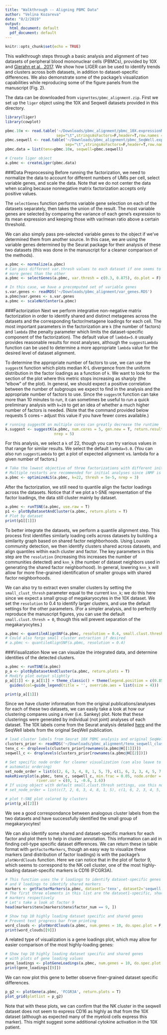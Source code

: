 ```yaml
---
title: "Walkthrough -- Aligning PBMC Data"
author: "Velina Kozareva"
date: "8/2/2019"
output:
  html_document: default
  pdf_document: default
---
```


```r
knitr::opts_chunk$set(echo = TRUE)
```
This walkthrough steps through a basic analysis and alignment of two datasets of peripheral blood mononuclear cells (PBMCs), 
provided by 10X and [Gierahn et al., 2017](https://www.ncbi.nlm.nih.gov/pmc/articles/PMC5376227/). We show how LIGER can be used to identify trends and clusters across both datasets, in addition to dataset-specific differences. We also demonstrate some
of the package's visualization capabilities while reproducing some of the figure panels from the manuscript (Fig. 2).

The data can be downloaded from `vignettes/pbmc_alignment.zip`. First we set up the `liger` object using the 10X and Seqwell datasets provided in this directory.

```r
library(liger)
library(cowplot)

pbmc.10x <- read.table('~/Downloads/pbmc_alignment/pbmc_10X.expressionMatrix.txt',
                       sep="\t",stringsAsFactors=F,header=T,row.names = 1)
pbmc.seqwell <- read.table('~/Downloads/pbmc_alignment/pbmc_SeqWell.expressionMatrix.txt',
                           sep="\t",stringsAsFactors=F,header=T,row.names = 1)
pbmc.data = list(tenx=pbmc.10x, seqwell=pbmc.seqwell)

# Create liger object
a.pbmc <- createLiger(pbmc.data)
```

###Data Preprocessing
Before running the factorization, we need to normalize the data to account for different numbers of UMIs per cell, select variable genes, and scale the data. Note that we do not center the data when scaling because nonnegative matrix factorization accepts only positive values. 

The `selectGenes` function performs variable gene selection on each of the datasets separately, then takes the union of the result. The most variable genes are selected by comparing the variance of each gene's expression to its mean expression and keeping those with var/mean ratio above a certain threshold. 

We can also simply pass pre-selected variable genes to the object if we've determined them from another 
source. In this case, we are using the variable genes determined by the Seurat package for their 
analysis of these two datasets (this was done in the manuscript for a cleaner comparison of the 
methods).

```r
a.pbmc <- normalize(a.pbmc)
# Can pass different var.thresh values to each dataset if one seems to be contributing significantly
# more genes than the other
a.pbmc <- selectGenes(a.pbmc, var.thresh = c(0.3, 0.875), do.plot = F)

# In this case, we have a precomputed set of variable genes
s.var.genes <- readRDS('~/Downloads/pbmc_alignment/var_genes.RDS')
a.pbmc@var.genes <- s.var.genes
a.pbmc <- scaleNotCenter(a.pbmc)
```

###Factorization
Next we perform integrative non-negative matrix factorization in order to identify shared and distinct metagenes across the datasets and the corresponding factor/metagene loadings for each cell. The most important parameters in the factorization are `k` (the number of factors) and `lambda` (the penalty parameter which limits the dataset-specific component of the factorization). The default value of `lambda=5.0` usually provides reasonable results for most analyses, although the `suggestLambda` function can be used to determine a more appropriate `lambda` value for the desired level of dataset alignment. 

To determine the appropriate number of factors to use, we can use the `suggestK` function which plots median K-L divergence from the uniform distribution in the factor loadings as a function of `k`. We want to look for the section of the plot where this metric stops increasing as sharply (the "elbow" of the plot). In general, we should expect a positive correlation between the number of subgroups we expect to find in the analysis and the appropriate number of factors to use. Since the `suggestK` function can take more than 10 minutes to run, it can sometimes be useful to run a quick preliminary analysis with `k=20` to get an idea of whether a much higher number of factors is needed. (Note that the command provided below requests 5 cores – adjust this value if you have fewer cores available.)

``` r
# running suggestK on multiple cores can greatly decrease the runtime
k.suggest <- suggestK(a.pbmc, num.cores = 5, gen.new = T, return.results = T, plot.log2 = F,
                      nrep = 5)
```

For this analysis, we select a `k` of 22, though you can try various values in that range for similar results. We select the default `lambda=5.0`. (You can also run `suggestLambda` to get a plot of expected alignment vs. lambda for a given number of factors.)
```r
# Take the lowest objective of three factorizations with different initializations
# Multiple restarts are recommended for initial analyses since iNMF is non-deterministic
a.pbmc <- optimizeALS(a.pbmc, k=22, thresh = 5e-5, nrep = 3)
```

After the factorization, we still need to quantile align the factor loadings across the datasets. Notice that if we plot a t-SNE representation of the factor loadings, the data still cluster mainly by dataset. 
```r
a.pbmc <- runTSNE(a.pbmc, use.raw = T)
p1 <- plotByDatasetAndCluster(a.pbmc, return.plots = T)
# Plot by dataset
print(p1[[1]])
```

To better integrate the datasets, we perform a quantile alignment step. This process first identifies similarly loading cells across datasets by building a similarity graph based on shared factor neighborhoods. Using Louvain community detection, we then identify clusters shared across datasets, and align quantiles within each cluster and factor. The key parameters in this step are the `resolution` (increasing this increases the number of communities detected) and `knn_k` (the number of dataset neighbors used in generating the shared factor neighborhood). In general, lowering `knn_k` will allow for more fine-grained identification of smaller groups with shared factor neighborhoods. 

We can also try to extract even smaller clusters by setting the `small_clust_thresh` parameter equal to the current `knn_k`; we do this here since we expect a small group of megakaryocytes in the 10X dataset. We set the `resolution` to 0.4 to identify larger clusters, and use the default settings for the other parameters. (For a simpler analysis, and to perfectly reproduce the manuscript figures, you can use the default `small.clust.thresh = 0`, though this will prevent separation of the megakaryocytes.)

```r
a.pbmc <- quantileAlignSNF(a.pbmc, resolution = 0.4, small.clust.thresh = 20)
# Could also forgo small cluster extraction if desired
# a.pbmc <- quantileAlignSNF(a.pbmc, resolution = 0.4)

```

###Visualization 
Now we can visualize the integrated data, and determine identities of the detected clusters.
```r
a.pbmc <- runTSNE(a.pbmc)
p_a <- plotByDatasetAndCluster(a.pbmc, return.plots = T) 
# Modify plot output slightly
p_a[[1]] <- p_a[[1]] + theme_classic() + theme(legend.position = c(0.85, 0.15)) + 
  guides(col=guide_legend(title = '', override.aes = list(size = 4)))

print(p_a[[1]])

```

Since we have cluster information from the original publications/analyses for each of these two datasets, we 
can easily take a look at how our clustering compares using a river (i.e. Sankey) plot. Note that these clusterings were generated by individual (not joint) analyses of each dataset. The 10X labels come from the Seurat analysis
detailed [here](https://satijalab.org/seurat/pbmc3k_tutorial.html) and the SeqWell labels from the
original SeqWell publication. 

```r
# load cluster labels from Seurat 10X PBMC analysis and original SeqWell publication
clusters_prior <- readRDS('~/Downloads/pbmc_alignment/tenx_seqwell_clusters.RDS')
tenx_c <- droplevels(clusters_prior[rownames(a.pbmc@H[[1]])])
seqwell_c <- droplevels(clusters_prior[rownames(a.pbmc@H[[2]])])

# Set specific node order for cleaner visualization (can also leave to default value for 
# automatic ordering)
set_node_order = list(c(2, 6, 3, 4, 8, 1, 5, 7), c(1, 6, 2, 3, 4, 5, 7, 8, 9), c(5, 2, 3, 6, 1, 4))
makeRiverplot(a.pbmc, tenx_c, seqwell_c, min.frac = 0.05, node.order = set_node_order,
              river.usr = c(0, 1, -0.6, 1.6))
# If using object with default small.clust.thresh settings, use this node order instead
# set_node_order = list(c(7, 2, 6, 3, 4, 8, 1, 5), c(1, 6, 2, 3, 4, 5, 7, 8), rev(c(4, 1, 6, 3, 2, 5)))

# plot t-SNE plot colored by clusters 
print(p_a[[2]]) 

```

We see a good correspondance between analogous cluster labels from the two datasets and have successfully identified the small group of megakaryocytes!

We can also identify some shared and dataset-specific markers for each factor and plot them to help in cluster annotation. This information can aid in finding cell-type specific dataset differences. We can return these in table format with `getFactorMarkers`, though an easy way to visualize these markers (and distribution of factor loadings) is with the package's `plotWordClouds` function. Here we can notice that in the plot of factor 9, which seems to correspond to the NK cell cluster, one of the most highly-loading dataset-specific markers is CD16 (FCGR3A). 
```r
# This function uses the V loadings to identify dataset-specific genes and a combination of the W 
# and V loadings to identify shared markers
markers <- getFactorMarkers(a.pbmc, dataset1='tenx', dataset2='seqwell', num.genes = 10)
# The first three elements in this list are the dataset1-specific, shared, and dataset2-specific 
# markers respectively
# Let's take a look at factor 9
head(markers$tenx[markers$tenx$factor_num == 9, ])
```

```r
# Show top 10 highly loading dataset specific and shared genes
# Prevent text progress bar from printing
word_clouds <- plotWordClouds(a.pbmc, num.genes = 10, do.spec.plot = F, return.plots = T)
print(word_clouds[[9]])
```

A related type of visualization is a gene loadings plot, which may allow for easier comparison of the most highly-loading genes:

```r
# Show top 10 highly loading dataset specific and shared genes
# with plots of gene loading values
gene_loadings <- plotGeneLoadings(a.pbmc, num.genes = 10, do.spec.plot = F, return.plots = T)
print(gene_loadings[[9]])
```

We can now plot this gene to better observe finer-grained dataset specific differences. 
```r
p_g2 <- plotGene(a.pbmc, 'FCGR3A', return.plots = T)
plot_grid(plotlist = p_g2)
```

Note that with these plots, we can confirm that the NK cluster in the seqwell dataset does not seem to express CD16 as highly as that from the 10X dataset (although as expected many of the myeloid cells express this marker). This might suggest some additional cytokine activation in the 10X patient. 
